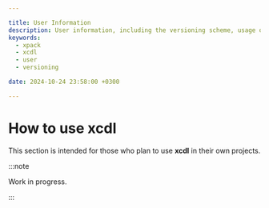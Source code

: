 ```yaml
---

title: User Information
description: User information, including the versioning scheme, usage of shared libraries, and RPATH configuration on GNU/Linux.
keywords:
  - xpack
  - xcdl
  - user
  - versioning

date: 2024-10-24 23:58:00 +0300

---
```


# How to use xcdl

This section is intended for those who plan to use **xcdl** in their
own projects.

:::note

Work in progress.

:::
